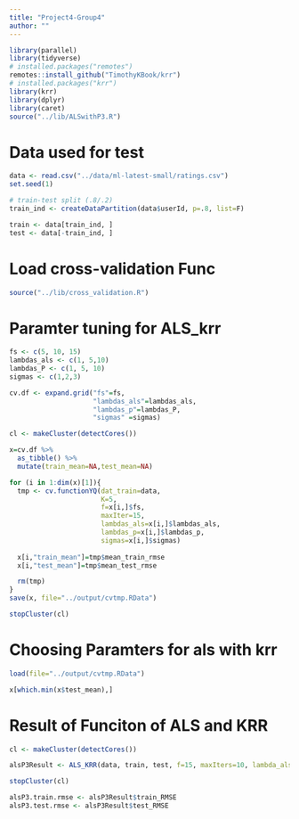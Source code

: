 ```yaml
---
title: "Project4-Group4"
author: ""
---
```



```r
library(parallel)
library(tidyverse)
# installed.packages("remotes")
remotes::install_github("TimothyKBook/krr")
# installed.packages("krr")
library(krr)
library(dplyr)
library(caret)
source("../lib/ALSwithP3.R")
```

# Data used for test
```r
data <- read.csv("../data/ml-latest-small/ratings.csv")
set.seed(1)

# train-test split (.8/.2)
train_ind <- createDataPartition(data$userId, p=.8, list=F)

train <- data[train_ind, ]
test <- data[-train_ind, ]
```


# Load cross-validation Func
```r
source("../lib/cross_validation.R")
```
# Paramter tuning for ALS_krr
```r
fs <- c(5, 10, 15)
lambdas_als <- c(1, 5,10)
lambdas_P <- c(1, 5, 10)
sigmas <- c(1,2,3)

cv.df <- expand.grid("fs"=fs, 
                     "lambdas_als"=lambdas_als, 
                     "lambdas_p"=lambdas_P, 
                     "sigmas" =sigmas)
```

```r
cl <- makeCluster(detectCores())

x=cv.df %>%
  as_tibble() %>%
  mutate(train_mean=NA,test_mean=NA)

for (i in 1:dim(x)[1]){
  tmp <- cv.functionYQ(dat_train=data,
                       K=5,
                       f=x[i,]$fs,
                       maxIter=15,
                       lambdas_als=x[i,]$lambdas_als,
                       lambdas_p=x[i,]$lambdas_p,
                       sigmas=x[i,]$sigmas)
  
  x[i,"train_mean"]=tmp$mean_train_rmse
  x[i,"test_mean"]=tmp$mean_test_rmse

  rm(tmp)
}
save(x, file="../output/cvtmp.RData")

stopCluster(cl)
```

# Choosing Paramters for als with krr
```r
load(file="../output/cvtmp.RData")

x[which.min(x$test_mean),]
```

# Result of Funciton of ALS and KRR
```r
cl <- makeCluster(detectCores())

alsP3Result <- ALS_KRR(data, train, test, f=15, maxIters=10, lambda_als=10, lambda_p=1, sigma=1)

stopCluster(cl)

alsP3.train.rmse <- alsP3Result$train_RMSE
alsP3.test.rmse <- alsP3Result$test_RMSE

```

